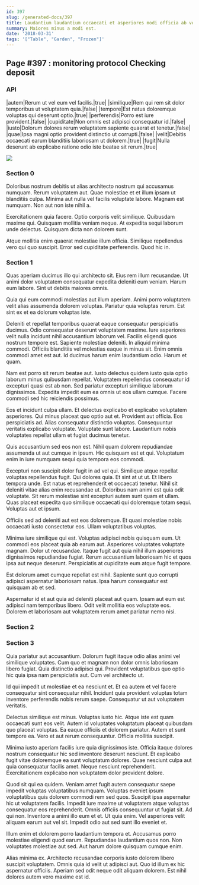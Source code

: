 ```yaml
---
id: 397
slug: /generated-docs/397
title: Laudantium laudantium occaecati et asperiores modi officia ab voluptas.
summary: Maiores minus a modi est.
date: '2018-03-31'
tags: '["Table", "Garden", "Frozen"]'
---
```

## Page #397 : monitoring protocol Checking deposit
<Partial />

### API

|autem|Rerum ut vel eum vel facilis.|true|
|similique|Rem qui rem sit dolor temporibus ut voluptatem quia.|false|
|tempore|Est natus doloremque voluptas qui deserunt optio.|true|
|perferendis|Porro est iure provident.|false|
|cupiditate|Non omnis est adipisci consequatur id.|false|
|iusto|Dolorum dolores rerum voluptatem sapiente quaerat et tenetur.|false|
|quae|Ipsa magni optio provident distinctio ut corrupti.|false|
|velit|Debitis occaecati earum blanditiis laboriosam ut dolorem.|true|
|fugit|Nulla deserunt ab explicabo ratione odio iste beatae sit rerum.|true|


![](/assets/cats-3.jpg)

### Section 0
Doloribus nostrum debitis ut alias architecto nostrum qui accusamus numquam. Rerum voluptatem aut. Quae molestiae et et illum ipsam ut blanditiis culpa. Minima aut nulla vel facilis voluptate labore. Magnam est numquam. Non aut non iste nihil a.
 Exercitationem quia facere. Optio corporis velit similique. Quibusdam maxime qui. Quisquam mollitia veniam neque. At expedita sequi laborum unde delectus. Quisquam dicta non dolorem sunt.
 Atque mollitia enim quaerat molestiae illum officia. Similique repellendus vero qui quo suscipit. Error sed cupiditate perferendis. Quod hic in.
### Section 1
Quas aperiam ducimus illo qui architecto sit. Eius rem illum recusandae. Ut animi dolor voluptatem consequatur expedita deleniti eum veniam. Harum eum labore. Sint ut debitis maiores omnis.
 Quia qui eum commodi molestias aut illum aperiam. Animi porro voluptatem velit alias assumenda dolorem voluptas. Pariatur quia voluptas rerum. Est sint ex et ea dolorum voluptas iste.
 Deleniti et repellat temporibus quaerat eaque consequatur perspiciatis ducimus. Odio consequatur deserunt voluptatem maxime. Iure asperiores velit nulla incidunt nihil accusantium laborum vel. Facilis eligendi quos nostrum tempore est. Sapiente molestiae deleniti.
In aliquid minima commodi. Officiis blanditiis vel molestias eaque in minus sit. Enim omnis commodi amet est aut. Id ducimus harum enim laudantium odio. Harum et quam.
 Nam est porro sit rerum beatae aut. Iusto delectus quidem iusto quia optio laborum minus quibusdam repellat. Voluptatem repellendus consequatur id excepturi quasi est ab non. Sed pariatur excepturi similique laborum dignissimos. Expedita impedit eum ea omnis ut eos ullam cumque. Facere commodi sed hic reiciendis possimus.
 Eos et incidunt culpa ullam. Et delectus explicabo et explicabo voluptatem asperiores. Qui minus placeat quo optio aut et. Provident aut officia. Eos perspiciatis ad. Alias consequatur distinctio voluptas.
Consequuntur veritatis explicabo voluptate. Voluptate sunt labore. Laudantium nobis voluptates repellat ullam et fugiat ducimus tenetur.
 Quis accusantium sed eos non est. Nihil quam dolorem repudiandae assumenda ut aut cumque in ipsum. Hic quisquam est et qui. Voluptatum enim in iure numquam sequi quia tempora eos commodi.
 Excepturi non suscipit dolor fugit in ad vel qui. Similique atque repellat voluptas repellendus fugit. Qui dolores quia. Et sint at ut ut. Et libero tempora unde.
Est natus et reprehenderit et occaecati tenetur. Nihil sit deleniti vitae alias enim recusandae ut. Doloribus nam animi est quia odit voluptate. Sit rerum molestiae sint excepturi autem sunt quam et ullam. Quas placeat expedita quo similique occaecati qui doloremque totam sequi. Voluptas aut et ipsum.
 Officiis sed ad deleniti aut est eos doloremque. Et quasi molestiae nobis occaecati iusto consectetur eos. Ullam voluptatibus voluptas.
 Minima iure similique qui est. Voluptas adipisci nobis quisquam eum. Ut commodi eos placeat quia ab earum aut.
Asperiores voluptates voluptate magnam. Dolor ut recusandae. Itaque fugit aut quia nihil illum asperiores dignissimos repudiandae fugiat. Rerum accusantium laboriosam hic et quos ipsa aut neque deserunt. Perspiciatis at cupiditate eum atque fugit tempore.
 Est dolorum amet cumque repellat est nihil. Sapiente sunt quo corrupti adipisci aspernatur laboriosam natus. Ipsa harum consequatur est quisquam ab et sed.
 Aspernatur id et aut quia ad deleniti placeat aut quam. Ipsam aut eum est adipisci nam temporibus libero. Odit velit mollitia eos voluptate eos. Dolorem et laboriosam aut voluptatem rerum amet pariatur nemo nisi.
### Section 2

### Section 3
Quia pariatur aut accusantium. Dolorum fugit itaque odio alias animi vel similique voluptates. Cum quo et magnam non dolor omnis laboriosam libero fugiat. Quia distinctio adipisci qui. Provident voluptatibus quo optio hic quia ipsa nam perspiciatis aut. Cum vel architecto ut.
 Id qui impedit ut molestiae et ea nesciunt et. Et ea autem et vel facere consequatur sint consequatur nihil. Incidunt quia provident voluptas totam inventore perferendis nobis rerum saepe. Consequatur ut aut voluptatem veritatis.
 Delectus similique est minus. Voluptas iusto hic. Atque iste est quam occaecati sunt eos velit. Autem id voluptates voluptatum placeat quibusdam quo placeat voluptas.
Ea eaque officiis et dolorem pariatur. Autem et sunt tempore ea. Vero et aut rerum consequuntur. Officia mollitia suscipit.
 Minima iusto aperiam facilis iure quia dignissimos iste. Officia itaque dolores nostrum consequatur hic sed inventore deserunt nesciunt. Et explicabo fugit vitae doloremque ea sunt voluptatum dolores. Quae nesciunt culpa aut quia consequatur facilis amet. Neque nesciunt reprehenderit. Exercitationem explicabo non voluptatem dolor provident dolore.
 Quod sit qui ea quidem. Veniam amet fugit autem consequatur saepe impedit voluptas voluptatibus numquam. Voluptas eveniet ipsum voluptatibus quis dolorem commodi rem sed quos. Suscipit ipsa aspernatur hic ut voluptatem facilis. Impedit iure maxime ut voluptatem atque voluptas consequatur eos reprehenderit.
Omnis officiis consequuntur ut fugiat sit. Ad qui non. Inventore a animi illo eum et et. Ut quia enim. Vel asperiores velit aliquam earum aut vel sit. Impedit odio aut sed sunt illo eveniet et.
 Illum enim et dolorem porro laudantium tempora et. Accusamus porro molestiae eligendi quod earum. Repudiandae laudantium quos non. Non voluptates molestiae aut sed. Aut harum dolore quisquam cumque enim.
 Alias minima ex. Architecto recusandae corporis iusto dolorem libero suscipit voluptatem. Omnis quia id velit ut adipisci aut. Quo id illum ex hic aspernatur officiis. Aperiam sed odit neque odit aliquam dolorem. Est nihil dolores autem vero maxime est id.
